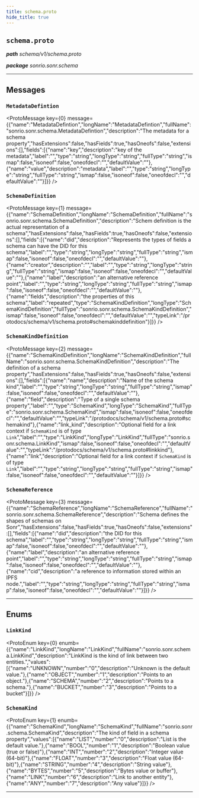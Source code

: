 ```yaml
---
title: schema.proto
hide_title: true
---
```



## `schema.proto`
_**path** schema/v1/schema.proto_

_**package** sonrio.sonr.schema_



---

## Messages


### `MetadataDefintion`
<ProtoMessage key={0} message={{"name":"MetadataDefintion","longName":"MetadataDefintion","fullName":"sonrio.sonr.schema.MetadataDefintion","description":"The metadata for a schema property","hasExtensions":false,"hasFields":true,"hasOneofs":false,"extensions":[],"fields":[{"name":"key","description":"key of the metadata","label":"","type":"string","longType":"string","fullType":"string","ismap":false,"isoneof":false,"oneofdecl":"","defaultValue":""},{"name":"value","description":"metadata","label":"","type":"string","longType":"string","fullType":"string","ismap":false,"isoneof":false,"oneofdecl":"","defaultValue":""}]}} />


### `SchemaDefinition`
<ProtoMessage key={1} message={{"name":"SchemaDefinition","longName":"SchemaDefinition","fullName":"sonrio.sonr.schema.SchemaDefinition","description":"Schem definition is the actual representation of a schema","hasExtensions":false,"hasFields":true,"hasOneofs":false,"extensions":[],"fields":[{"name":"did","description":"Represents the types of fields a schema can have the DID for this schema","label":"","type":"string","longType":"string","fullType":"string","ismap":false,"isoneof":false,"oneofdecl":"","defaultValue":""},{"name":"creator","description":"","label":"","type":"string","longType":"string","fullType":"string","ismap":false,"isoneof":false,"oneofdecl":"","defaultValue":""},{"name":"label","description":"an alternative reference point","label":"","type":"string","longType":"string","fullType":"string","ismap":false,"isoneof":false,"oneofdecl":"","defaultValue":""},{"name":"fields","description":"the properties of this schema","label":"repeated","type":"SchemaKindDefinition","longType":"SchemaKindDefinition","fullType":"sonrio.sonr.schema.SchemaKindDefinition","ismap":false,"isoneof":false,"oneofdecl":"","defaultValue":"","typeLink":"/protodocs/schema/v1/schema.proto#schemakinddefinition"}]}} />


### `SchemaKindDefinition`
<ProtoMessage key={2} message={{"name":"SchemaKindDefinition","longName":"SchemaKindDefinition","fullName":"sonrio.sonr.schema.SchemaKindDefinition","description":"The definition of a schema property","hasExtensions":false,"hasFields":true,"hasOneofs":false,"extensions":[],"fields":[{"name":"name","description":"Name of the schema kind","label":"","type":"string","longType":"string","fullType":"string","ismap":false,"isoneof":false,"oneofdecl":"","defaultValue":""},{"name":"field","description":"Type of a single schema property","label":"","type":"SchemaKind","longType":"SchemaKind","fullType":"sonrio.sonr.schema.SchemaKind","ismap":false,"isoneof":false,"oneofdecl":"","defaultValue":"","typeLink":"/protodocs/schema/v1/schema.proto#schemakind"},{"name":"link_kind","description":"Optional field for a link context if `SchemaKind` is of type `Link`","label":"","type":"LinkKind","longType":"LinkKind","fullType":"sonrio.sonr.schema.LinkKind","ismap":false,"isoneof":false,"oneofdecl":"","defaultValue":"","typeLink":"/protodocs/schema/v1/schema.proto#linkkind"},{"name":"link","description":"Optional field for a link context if `SchemaKind` is of type `Link`","label":"","type":"string","longType":"string","fullType":"string","ismap":false,"isoneof":false,"oneofdecl":"","defaultValue":""}]}} />


### `SchemaReference`
<ProtoMessage key={3} message={{"name":"SchemaReference","longName":"SchemaReference","fullName":"sonrio.sonr.schema.SchemaReference","description":"Schema defines the shapes of schemas on Sonr","hasExtensions":false,"hasFields":true,"hasOneofs":false,"extensions":[],"fields":[{"name":"did","description":"the DID for this schema","label":"","type":"string","longType":"string","fullType":"string","ismap":false,"isoneof":false,"oneofdecl":"","defaultValue":""},{"name":"label","description":"an alternative reference point","label":"","type":"string","longType":"string","fullType":"string","ismap":false,"isoneof":false,"oneofdecl":"","defaultValue":""},{"name":"cid","description":"a reference to information stored within an IPFS node.","label":"","type":"string","longType":"string","fullType":"string","ismap":false,"isoneof":false,"oneofdecl":"","defaultValue":""}]}} />

---
## Enums


### `LinkKind`
<ProtoEnum key={0} enumb={{"name":"LinkKind","longName":"LinkKind","fullName":"sonrio.sonr.schema.LinkKind","description":"LinkKind is the kind of link between two entities.","values":[{"name":"UNKNOWN","number":"0","description":"Unknown is the default value."},{"name":"OBJECT","number":"1","description":"Points to an object."},{"name":"SCHEMA","number":"2","description":"Points to a schema."},{"name":"BUCKET","number":"3","description":"Points to a bucket"}]}} />


### `SchemaKind`
<ProtoEnum key={1} enumb={{"name":"SchemaKind","longName":"SchemaKind","fullName":"sonrio.sonr.schema.SchemaKind","description":"The kind of field in a schema property","values":[{"name":"LIST","number":"0","description":"List is the default value."},{"name":"BOOL","number":"1","description":"Boolean value (true or false)"},{"name":"INT","number":"2","description":"Integer value (64-bit)"},{"name":"FLOAT","number":"3","description":"Float value (64-bit)"},{"name":"STRING","number":"4","description":"String value"},{"name":"BYTES","number":"5","description":"Bytes value or buffer"},{"name":"LINK","number":"6","description":"Link to another entity"},{"name":"ANY","number":"7","description":"Any value"}]}} />

---


  